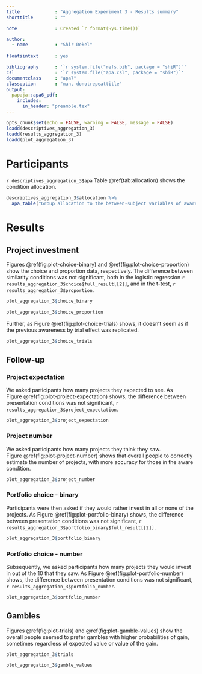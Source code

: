 ```yaml
---
title             : "Aggregation Experiment 3 - Results summary"
shorttitle        : ""

note              : Created `r format(Sys.time())`

author: 
  - name          : "Shir Dekel"
  
floatsintext      : yes

bibliography      : '`r system.file("refs.bib", package = "shiR")`'
csl               : '`r system.file("apa.csl", package = "shiR")`'
documentclass     : "apa7"
classoption       : "man, donotrepeattitle"
output: 
  papaja::apa6_pdf:
    includes: 
      in_header: "preamble.tex"
---
```


```r
opts_chunk$set(echo = FALSE, warning = FALSE, message = FALSE)
loadd(descriptives_aggregation_3)
loadd(results_aggregation_3)
loadd(plot_aggregation_3)
```

# Participants

`r descriptives_aggregation_3$apa` Table\ \@ref(tab:allocation) shows the condition allocation.

```r
descriptives_aggregation_3$allocation %>% 
  apa_table("Group allocation to the between-subject variables of awareness, presentation, and distribution.")
```

# Results

## Project investment

Figures\ \@ref(fig:plot-choice-binary) and\ \@ref(fig:plot-choice-proportion) show the choice and proportion data, respectively. The difference between similarity conditions was not significant, both in the logistic regression `r results_aggregation_3$choice$full_result[[2]]`, and in the t-test, `r results_aggregation_3$proportion`.

```r
plot_aggregation_3$choice_binary
```

```r
plot_aggregation_3$choice_proportion
```

Further, as Figure\ \@ref(fig:plot-choice-trials) shows, it doesn't seem as if the previous awareness by trial effect was replicated.

```r
plot_aggregation_3$choice_trials
```

## Follow-up

### Project expectation

We asked participants how many projects they expected to see. As Figure\ \@ref(fig:plot-project-expectation) shows, the difference between presentation conditions was not significant, `r results_aggregation_3$project_expectation`. 

```r
plot_aggregation_3$project_expectation
```

### Project number

We asked participants how many projects they think they saw. Figure\ \@ref(fig:plot-project-number) shows that overall people to correctly estimate the number of projects, with more accuracy for those in the aware condition.

```r
plot_aggregation_3$project_number
```

### Portfolio choice - binary

Participants were then asked if they would rather invest in all or none of the projects. As Figure\ \@ref(fig:plot-portfolio-binary) shows, the difference between presentation conditions was not significant, `r results_aggregation_3$portfolio_binary$full_result[[2]]`. 

```r
plot_aggregation_3$portfolio_binary
```

### Portfolio choice - number

Subsequently, we asked participants how many projects they would invest in out of the 10 that they saw. As Figure\ \@ref(fig:plot-portfolio-number) shows, the difference between presentation conditions was not significant, `r results_aggregation_3$portfolio_number`.

```r
plot_aggregation_3$portfolio_number
```

## Gambles

Figures\ \@ref(fig:plot-trials) and\ \@ref(fig:plot-gamble-values) show the overall people seemed to prefer gambles with higher probabilities of gain, sometimes regardless of expected value or value of the gain.

```r
plot_aggregation_3$trials
```

```r
plot_aggregation_3$gamble_values
```
